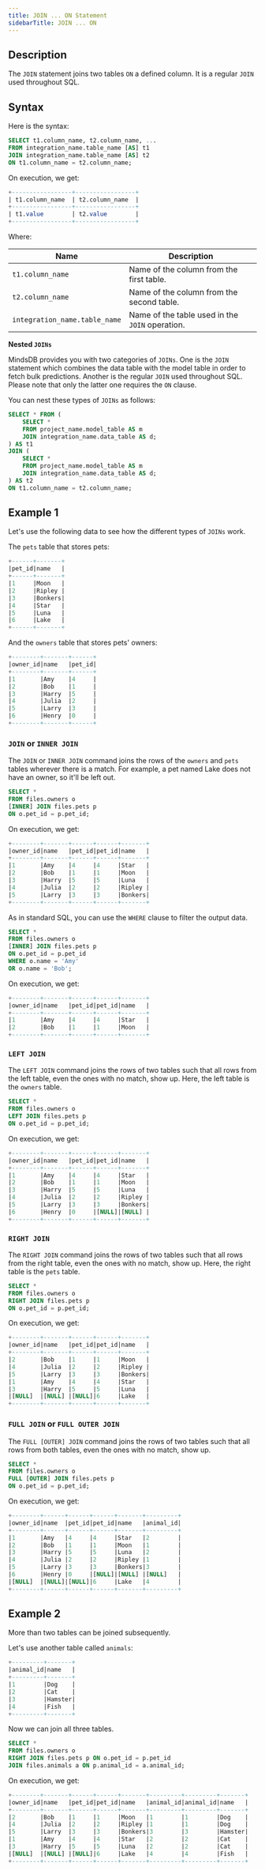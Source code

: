 ```yaml
---
title: JOIN ... ON Statement
sidebarTitle: JOIN ... ON
---
```


## Description

The `JOIN` statement joins two tables `ON` a defined column. It is a regular `JOIN` used throughout SQL.

## Syntax

Here is the syntax:

```sql
SELECT t1.column_name, t2.column_name, ...
FROM integration_name.table_name [AS] t1
JOIN integration_name.table_name [AS] t2
ON t1.column_name = t2.column_name;
```

On execution, we get:

```sql
+-----------------+-----------------+
| t1.column_name  | t2.column_name  |
+-----------------+-----------------+
| t1.value        | t2.value        |
+-----------------+-----------------+
```

Where:

| Name                                | Description                                     |
| ----------------------------------- | ----------------------------------------------- |
| `t1.column_name`                    | Name of the column from the first table.        |
| `t2.column_name`                    | Name of the column from the second table.       |
| `integration_name.table_name`       | Name of the table used in the `JOIN` operation. |

<Tip>

**Nested `JOINs`**

MindsDB provides you with two categories of `JOINs`. One is the `JOIN` statement which combines the data table with the model table in order to fetch bulk predictions. Another is the regular `JOIN` used throughout SQL. Please note that only the latter one requires the `ON` clause.

You can nest these types of `JOINs` as follows:

```sql
SELECT * FROM (
    SELECT *
    FROM project_name.model_table AS m
    JOIN integration_name.data_table AS d;
) AS t1
JOIN (
    SELECT *
    FROM project_name.model_table AS m
    JOIN integration_name.data_table AS d;
) AS t2
ON t1.column_name = t2.column_name;
```

</Tip>

## Example 1

Let's use the following data to see how the different types of `JOINs` work.

The `pets` table that stores pets:

```sql
+------+-------+
|pet_id|name   |
+------+-------+
|1     |Moon   |
|2     |Ripley |
|3     |Bonkers|
|4     |Star   |
|5     |Luna   |
|6     |Lake   |
+------+-------+
```

And the `owners` table that stores pets' owners:

```sql
+--------+-------+------+
|owner_id|name   |pet_id|
+--------+-------+------+
|1       |Amy    |4     |
|2       |Bob    |1     |
|3       |Harry  |5     |
|4       |Julia  |2     |
|5       |Larry  |3     |
|6       |Henry  |0     |
+--------+-------+------+
```

### `JOIN` or `INNER JOIN`

The `JOIN` or `INNER JOIN` command joins the rows of the `owners` and `pets` tables wherever there is a match. For example, a pet named Lake does not have an owner, so it'll be left out.

```sql
SELECT *
FROM files.owners o
[INNER] JOIN files.pets p
ON o.pet_id = p.pet_id;
```

On execution, we get:

```sql
+--------+-------+------+------+-------+
|owner_id|name   |pet_id|pet_id|name   |
+--------+-------+------+------+-------+
|1       |Amy    |4     |4     |Star   |
|2       |Bob    |1     |1     |Moon   |
|3       |Harry  |5     |5     |Luna   |
|4       |Julia  |2     |2     |Ripley |
|5       |Larry  |3     |3     |Bonkers|
+--------+-------+------+------+-------+
```

As in standard SQL, you can use the `WHERE` clause to filter the output data.

```sql
SELECT *
FROM files.owners o
[INNER] JOIN files.pets p
ON o.pet_id = p.pet_id
WHERE o.name = 'Amy'
OR o.name = 'Bob';
```

On execution, we get:

```sql
+--------+-------+------+------+-------+
|owner_id|name   |pet_id|pet_id|name   |
+--------+-------+------+------+-------+
|1       |Amy    |4     |4     |Star   |
|2       |Bob    |1     |1     |Moon   |
+--------+-------+------+------+-------+
```

### `LEFT JOIN`

The `LEFT JOIN` command joins the rows of two tables such that all rows from the left table, even the ones with no match, show up. Here, the left table is the `owners` table.

```sql
SELECT *
FROM files.owners o
LEFT JOIN files.pets p
ON o.pet_id = p.pet_id;
```

On execution, we get:

```sql
+--------+-------+------+------+-------+
|owner_id|name   |pet_id|pet_id|name   |
+--------+-------+------+------+-------+
|1       |Amy    |4     |4     |Star   |
|2       |Bob    |1     |1     |Moon   |
|3       |Harry  |5     |5     |Luna   |
|4       |Julia  |2     |2     |Ripley |
|5       |Larry  |3     |3     |Bonkers|
|6       |Henry  |0     |[NULL]|[NULL] |
+--------+-------+------+------+-------+
```

### `RIGHT JOIN`

The `RIGHT JOIN` command joins the rows of two tables such that all rows from the right table, even the ones with no match, show up. Here, the right table is the `pets` table.

```sql
SELECT *
FROM files.owners o
RIGHT JOIN files.pets p
ON o.pet_id = p.pet_id;
```

On execution, we get:

```sql
+--------+-------+------+------+-------+
|owner_id|name   |pet_id|pet_id|name   |
+--------+-------+------+------+-------+
|2       |Bob    |1     |1     |Moon   |
|4       |Julia  |2     |2     |Ripley |
|5       |Larry  |3     |3     |Bonkers|
|1       |Amy    |4     |4     |Star   |
|3       |Harry  |5     |5     |Luna   |
|[NULL]  |[NULL] |[NULL]|6     |Lake   |
+--------+-------+------+------+-------+
```

### `FULL JOIN` or `FULL OUTER JOIN`

The `FULL [OUTER] JOIN` command joins the rows of two tables such that all rows from both tables, even the ones with no match, show up.

```sql
SELECT *
FROM files.owners o
FULL [OUTER] JOIN files.pets p
ON o.pet_id = p.pet_id;
```

On execution, we get:

```sql
+--------+------+------+------+-------+---------+
|owner_id|name  |pet_id|pet_id|name   |animal_id|
+--------+------+------+------+-------+---------+
|1       |Amy   |4     |4     |Star   |2        |
|2       |Bob   |1     |1     |Moon   |1        |
|3       |Harry |5     |5     |Luna   |2        |
|4       |Julia |2     |2     |Ripley |1        |
|5       |Larry |3     |3     |Bonkers|3        |
|6       |Henry |0     |[NULL]|[NULL] |[NULL]   |
|[NULL]  |[NULL]|[NULL]|6     |Lake   |4        |
+--------+------+------+------+-------+---------+
```

## Example 2

More than two tables can be joined subsequently.

Let's use another table called `animals`:

```sql
+---------+-------+
|animal_id|name   |
+---------+-------+
|1        |Dog    |
|2        |Cat    |
|3        |Hamster|
|4        |Fish   |
+---------+-------+
```

Now we can join all three tables.

```sql
SELECT *
FROM files.owners o
RIGHT JOIN files.pets p ON o.pet_id = p.pet_id
JOIN files.animals a ON p.animal_id = a.animal_id;
```

On execution, we get:

```sql
+--------+-------+------+------+-------+---------+---------+-------+
|owner_id|name   |pet_id|pet_id|name   |animal_id|animal_id|name   |
+--------+-------+------+------+-------+---------+---------+-------+
|2       |Bob    |1     |1     |Moon   |1        |1        |Dog    |
|4       |Julia  |2     |2     |Ripley |1        |1        |Dog    |
|5       |Larry  |3     |3     |Bonkers|3        |3        |Hamster|
|1       |Amy    |4     |4     |Star   |2        |2        |Cat    |
|3       |Harry  |5     |5     |Luna   |2        |2        |Cat    |
|[NULL]  |[NULL] |[NULL]|6     |Lake   |4        |4        |Fish   |
+--------+-------+------+------+-------+---------+---------+-------+
```
